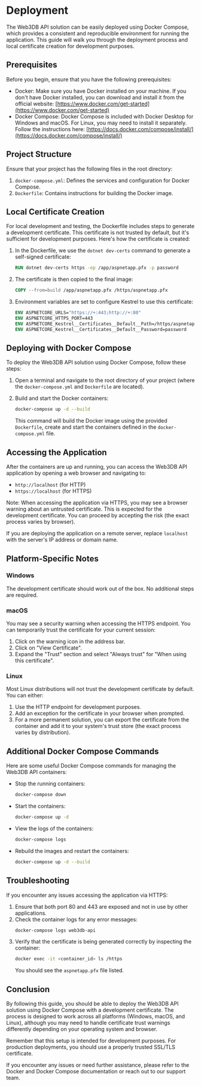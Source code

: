 # Deployment

The Web3DB API solution can be easily deployed using Docker Compose, which provides a consistent and reproducible environment for running the application. This guide will walk you through the deployment process and local certificate creation for development purposes.

## Prerequisites

Before you begin, ensure that you have the following prerequisites:

- Docker: Make sure you have Docker installed on your machine. If you don't have Docker installed, you can download and install it from the official website: [https://www.docker.com/get-started](https://www.docker.com/get-started)
- Docker Compose: Docker Compose is included with Docker Desktop for Windows and macOS. For Linux, you may need to install it separately. Follow the instructions here: [https://docs.docker.com/compose/install/](https://docs.docker.com/compose/install/)

## Project Structure

Ensure that your project has the following files in the root directory:

1. `docker-compose.yml`: Defines the services and configuration for Docker Compose.
2. `Dockerfile`: Contains instructions for building the Docker image.

## Local Certificate Creation

For local development and testing, the Dockerfile includes steps to generate a development certificate. This certificate is not trusted by default, but it's sufficient for development purposes. Here's how the certificate is created:

1. In the Dockerfile, we use the `dotnet dev-certs` command to generate a self-signed certificate:

   ```dockerfile
   RUN dotnet dev-certs https -ep /app/aspnetapp.pfx -p password
   ```

2. The certificate is then copied to the final image:

   ```dockerfile
   COPY --from=build /app/aspnetapp.pfx /https/aspnetapp.pfx
   ```

3. Environment variables are set to configure Kestrel to use this certificate:

   ```dockerfile
   ENV ASPNETCORE_URLS="https://+:443;http://+:80"
   ENV ASPNETCORE_HTTPS_PORT=443
   ENV ASPNETCORE_Kestrel__Certificates__Default__Path=/https/aspnetapp.pfx
   ENV ASPNETCORE_Kestrel__Certificates__Default__Password=password
   ```

## Deploying with Docker Compose

To deploy the Web3DB API solution using Docker Compose, follow these steps:

1. Open a terminal and navigate to the root directory of your project (where the `docker-compose.yml` and `Dockerfile` are located).

2. Build and start the Docker containers:

   ```bash
   docker-compose up -d --build
   ```

   This command will build the Docker image using the provided `Dockerfile`, create and start the containers defined in the `docker-compose.yml` file.

## Accessing the Application

After the containers are up and running, you can access the Web3DB API application by opening a web browser and navigating to:

- `http://localhost` (for HTTP)
- `https://localhost` (for HTTPS)

Note: When accessing the application via HTTPS, you may see a browser warning about an untrusted certificate. This is expected for the development certificate. You can proceed by accepting the risk (the exact process varies by browser).

If you are deploying the application on a remote server, replace `localhost` with the server's IP address or domain name.

## Platform-Specific Notes

### Windows

The development certificate should work out of the box. No additional steps are required.

### macOS

You may see a security warning when accessing the HTTPS endpoint. You can temporarily trust the certificate for your current session:

1. Click on the warning icon in the address bar.
2. Click on "View Certificate".
3. Expand the "Trust" section and select "Always trust" for "When using this certificate".

### Linux

Most Linux distributions will not trust the development certificate by default. You can either:

1. Use the HTTP endpoint for development purposes.
2. Add an exception for the certificate in your browser when prompted.
3. For a more permanent solution, you can export the certificate from the container and add it to your system's trust store (the exact process varies by distribution).

## Additional Docker Compose Commands

Here are some useful Docker Compose commands for managing the Web3DB API containers:

- Stop the running containers:

  ```bash
  docker-compose down
  ```

- Start the containers:

  ```bash
  docker-compose up -d
  ```

- View the logs of the containers:

  ```bash
  docker-compose logs
  ```

- Rebuild the images and restart the containers:
  ```bash
  docker-compose up -d --build
  ```

## Troubleshooting

If you encounter any issues accessing the application via HTTPS:

1. Ensure that both port 80 and 443 are exposed and not in use by other applications.
2. Check the container logs for any error messages:
   ```bash
   docker-compose logs web3db-api
   ```
3. Verify that the certificate is being generated correctly by inspecting the container:
   ```bash
   docker exec -it <container_id> ls /https
   ```
   You should see the `aspnetapp.pfx` file listed.

## Conclusion

By following this guide, you should be able to deploy the Web3DB API solution using Docker Compose with a development certificate. The process is designed to work across all platforms (Windows, macOS, and Linux), although you may need to handle certificate trust warnings differently depending on your operating system and browser.

Remember that this setup is intended for development purposes. For production deployments, you should use a properly trusted SSL/TLS certificate.

If you encounter any issues or need further assistance, please refer to the Docker and Docker Compose documentation or reach out to our support team.
